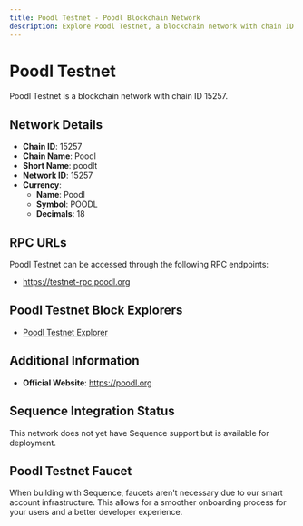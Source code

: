 ```yaml
--- 
title: Poodl Testnet - Poodl Blockchain Network
description: Explore Poodl Testnet, a blockchain network with chain ID 15257. Learn about its native currency, Poodl, and how to interact with the network.
---
```


# Poodl Testnet

Poodl Testnet is a blockchain network with chain ID 15257.

## Network Details

- **Chain ID**: 15257
- **Chain Name**: Poodl
- **Short Name**: poodlt
- **Network ID**: 15257
- **Currency**: 
  - **Name**: Poodl
  - **Symbol**: POODL
  - **Decimals**: 18

## RPC URLs

Poodl Testnet can be accessed through the following RPC endpoints:

- https://testnet-rpc.poodl.org

## Poodl Testnet Block Explorers

- [Poodl Testnet Explorer](https://testnet.poodl.org)

## Additional Information

- **Official Website**: https://poodl.org

## Sequence Integration Status

This network does not yet have Sequence support but is available for deployment.

## Poodl Testnet Faucet

When building with Sequence, faucets aren't necessary due to our smart account infrastructure. This allows for a smoother onboarding process for your users and a better developer experience.
